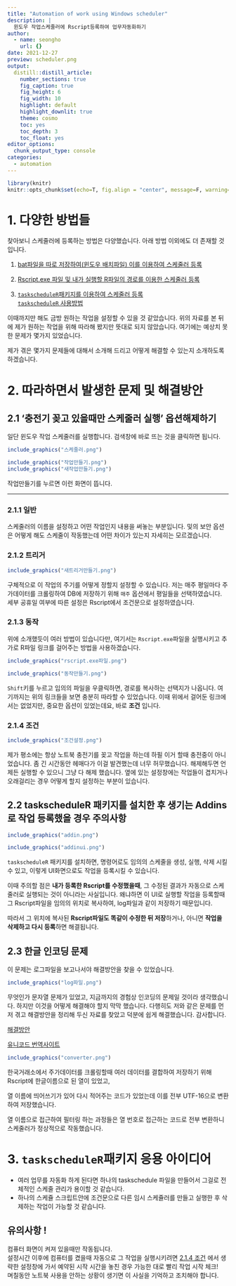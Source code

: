```yaml
---
title: "Automation of work using Windows scheduler"
description: |
  윈도우 작업스케줄러에 Rscript등록하여 업무자동화하기
author:
  - name: seongho
    url: {}
date: 2021-12-27
preview: scheduler.png  
output:
  distill::distill_article:
    number_sections: true
    fig_caption: true
    fig_height: 6
    fig_width: 10
    highlight: default
    highlight_downlit: true
    theme: cosmo
    toc: yes
    toc_depth: 3
    toc_float: yes
editor_options:
  chunk_output_type: console
categories:
  - automation
---
```



```r
library(knitr)
knitr::opts_chunk$set(echo=T, fig.align = "center", message=F, warning=F, fig.height = 8, cache=T, dpi = 300, dev = "png")

```


# 1. 다양한 방법들


찾아보니 스케줄러에 등록하는 방법은 다양했습니다. 아래 방법 이외에도 더 존재할 것입니다. 

1. [bat파일을 따로 저장하여(윈도우 배치파일) 이를 이용하여 스케줄러 등록](https://www.youtube.com/watch?v=V6oyhDS4FEs)

2. [Rscript.exe 파일 및 내가 실행할 R파일의 경로를 이용한 스케줄러 등록](https://www.youtube.com/watch?v=KSe1EHI-Us8&t=5s)

3. [`taskscheduleR`패키지를 이용하여 스케줄러 등록](https://cran.r-project.org/web/packages/taskscheduleR/vignettes/taskscheduleR.html)  
[`taskscheduleR` 사용방법](https://www.r-bloggers.com/2020/05/how-to-schedule-r-scripts/)



 이때까지만 해도 금방 원하는 작업을 설정할 수 있을 것 같았습니다. 위의 자료를 본 뒤에 제가 원하는 작업을 위해 따라해 봤지만 뜻대로 되지 않았습니다. 여기에는 예상치 못한 문제가 몇가지 있었습니다.  
 
 
 제가 겪은 몇가지 문제들에 대해서 소개해 드리고 어떻게 해결할 수 있는지 소개하도록 하겠습니다.

# 2. 따라하면서 발생한 문제 및 해결방안 


## 2.1 '충전기 꽂고 있을때만 스케줄러 실행' 옵션해제하기 {.tabset .tabset-fade}  

일단 윈도우 작업 스케줄러를 실행합니다. 검색창에 바로 뜨는 것을 클릭하면 됩니다.

```r

include_graphics("스케줄러.png")

```
```r


include_graphics("작업만들기.png")  
include_graphics("새작업만들기.png")
```
작업만들기를 누르면 이런 화면이 뜹니다.

---

### 2.1.1 일반 

 스케줄러의 이름을 설정하고 어떤 작업인지 내용을 써놓는 부분입니다. 
및의 보안 옵션은 어떻게 해도 스케줄이 작동했는데 어떤 차이가 있는지 자세히는 모르겠습니다.

### 2.1.2 트리거
```r

include_graphics("새트리거만들기.png")
```
구체적으로 이 작업의 주기를 어떻게 정할지 설정할 수 있습니다. 저는 매주 평일마다 주가데이터를 크롤링하여 
DB에 저장하기 위해 `매주` 옵션에서 평일들을 선택하였습니다. 세부 공휴일 여부에 따른 설정은 Rscript에서 조건문으로 설정하였습니다.

### 2.1.3 동작

위에 소개했듯이 여러 방법이 있습니다만, 여기서는 `Rscript.exe`파일을 실행시키고 추가로 R파일 링크를 걸어주는 방법을 사용하겠습니다.   

```r

include_graphics("rscript.exe파일.png")

```
```r

include_graphics("동작만들기.png")


```
`Shift`키를 누르고 임의의 파일을 우클릭하면, 경로를 복사하는 선택지가 나옵니다.
여기까지는 위의 링크들을 보면 충분히 따라할 수 있었습니다.
이때 위에서 걸어둔 링크에서는 없었지만, 중요한 옵션이 있었는데요,
바로 **조건** 입니다. 

### 2.1.4 조건

```r

include_graphics("조건설정.png")


```
제가 평소에는 항상 노트북 충전기를 꽂고 작업을 하는데 하필 이거 할때 충전중이 아니었습니다. 
좀 긴 시간동안 헤매다가 이걸 발견했는데 너무 허무했습니다. 해제해두면 언제든 실행할 수 있으니 그냥 다 해제 했습니다. 옆에 있는 설정창에는 작업들이 겹치거나 오래걸리는 경우 어떻게 할지 설정하는 부분이 있습니다. 






## 2.2 taskscheduleR 패키지를 설치한 후 생기는 Addins로 작업 등록했을 경우 주의사항

```r

include_graphics("addin.png")


```

```r

include_graphics("addinui.png")


```

`taskscheduleR` 패키지를 설치하면, 명령어로도 임의의 스케줄을 생성, 실행, 삭제 시킬 수 있고, 이렇게 UI화면으로도 작업을 등록시킬 수 있습니다. 


이때 주의할 점은 **내가 등록한 Rscript를 수정했을때**, 그 수정된 결과가 자동으로 스케줄러로 실행되는 것이 아니라는 사실입니다. 왜냐하면 이 UI로 실행할 작업을 등록할때 그 Rscript파일을 임의의 위치로 복사하여, log파일과 같이 저장하기 때문입니다. 


따라서 그 위치에 복사된 **Rscript파일도 똑같이 수정한 뒤 저장**하거나, 아니면 **작업을 삭제하고 다시 등록**하면 해결됩니다.




## 2.3 한글 인코딩 문제   

이 문제는 로그파일을 보고나서야 해결방안을 찾을 수 있었습니다.  


```r

include_graphics("log파일.png")


```

무엇인가 문자열 문제가 있었고, 지금까지의 경험상 인코딩의 문제일 것이라 생각했습니다. 하지만 이것을 어떻게 해결해야 할지 막막 했습니다. 다행히도 저와 같은 문제를 먼저 겪고 해결방안을 정리해 두신 자료를 찾았고 덕분에 쉽게 해결했습니다. 감사합니다.


[해결방안](http://aispiration.com/data-product/windows-task-scheduler.html)
  
[유니코드 번역사이트](https://www.branah.com/unicode-converter)  




```r

include_graphics("converter.png")

```

한국거래소에서 주가데이터를 크롤링할때 여러 데이터를 결합하여 저장하기 위해 Rscript에 한글이름으로 된 열이 있었고,

열 이름에 띄어쓰기가 있어 다시 적어주는 코드가 있었는데 이를 전부 UTF-16으로 변환하여 저장했습니다.

열 이름으로 접근하여 필터링 하는 과정들은 열 번호로 접근하는 코드로 전부 변환하니 스케줄러가 정상적으로 작동했습니다.



# 3. `taskscheduleR`패키지 응용 아이디어

* 여러 업무를 자동화 하게 된다면 하나의 taskschedule 파일을 만들어서 그걸로 전체적인 스케줄 관리가 용이할 것 같습니다.
* 하나의 스케쥴 스크립트안에 조건문으로 다른 임시 스케쥴러를 만들고 실행한 후 삭제하는 작업이 가능할 것 같습니다.


## 유의사항 ! 

컴퓨터 화면이 켜져 있을때만 작동됩니다.  
설정시간 이후에 컴퓨터를 켰을때 자동으로 그 작업을 실행시키려면 [2.1.4 조건] 에서 생략한 설정창에 가서 예약된 시작 시간을 놓친 경우 가능한 대로 빨리 작업 시작 체크!  
며칠동안 노트북 사용을 안하는 상황이 생기면 이 사실을 기억하고 조치해야 합니다.


